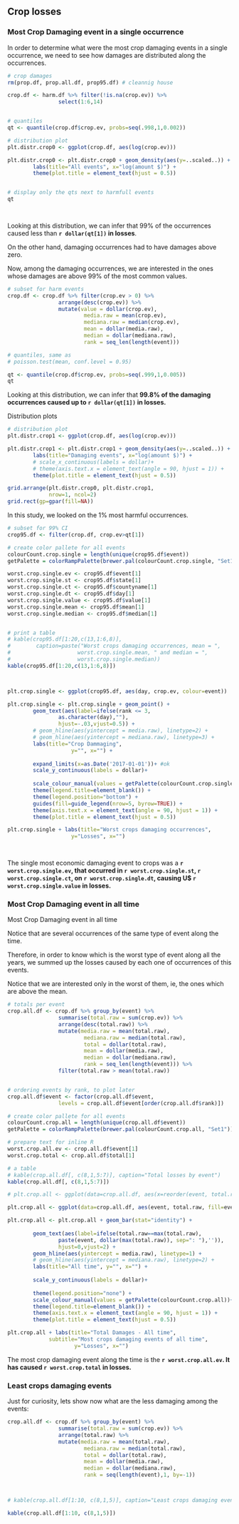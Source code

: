 ## Crop losses


### Most Crop Damaging event in a single occurrence

In order to determine what were the most crop damaging events in a single occurrence, we need to see how damages are distributed along the occurrences.


```r
# crop damages
rm(prop.df, prop.all.df, prop95.df) # cleannig house

crop.df <- harm.df %>% filter(!is.na(crop.ev)) %>%
                select(1:6,14) 


# quantiles
qt <- quantile(crop.df$crop.ev, probs=seq(.998,1,0.002))

# distribution plot
plt.distr.crop0 <- ggplot(crop.df, aes(log(crop.ev)))

plt.distr.crop0 <- plt.distr.crop0 + geom_density(aes(y=..scaled..)) + #xlim(0,.5) + 
        labs(title="All events", x="log(amount $)") +
        theme(plot.title = element_text(hjust = 0.5))  


# display only the qts next to harmfull events
qt

 
```

Looking at this distribution, we can infer that 99% of the occurrences caused less than **`r dollar(qt[1])` in losses**.

On the other hand, damaging occurrences had to have damages above zero.

Now, among the damaging occurrences, we are interested in the ones whose damages are above 99% of the most common values. 



```r

# subset for harm events
crop.df <- crop.df %>% filter(crop.ev > 0) %>%
                arrange(desc(crop.ev)) %>%
                mutate(value = dollar(crop.ev),
                        media.raw = mean(crop.ev), 
                        mediana.raw = median(crop.ev),
                        mean = dollar(media.raw),
                        median = dollar(mediana.raw),
                        rank = seq_len(length(event)))

# quantiles, same as 
# poisson.test(mean, conf.level = 0.95)

qt <- quantile(crop.df$crop.ev, probs=seq(.999,1,0.005))
qt
```

Looking at this distribution, we can infer that **99.8% of the damaging occurrences caused up to `r dollar(qt[1])` in losses.**


Distribution plots


```r

# distribution plot
plt.distr.crop1 <- ggplot(crop.df, aes(log(crop.ev)))

plt.distr.crop1 <- plt.distr.crop1 + geom_density(aes(y=..scaled..)) + #xlim(0,qt[1]) + 
        labs(title="Damaging events", x="log(amount $)") +
        # scale_x_continuous(labels = dollar)+
        # theme(axis.text.x = element_text(angle = 90, hjust = 1)) + 
        theme(plot.title = element_text(hjust = 0.5))       


```


```r
grid.arrange(plt.distr.crop0, plt.distr.crop1,
             nrow=1, ncol=2)
grid.rect(gp=gpar(fill=NA))
```



In this study, we looked on the 1% most harmful occurrences. 

```r

# subset for 99% CI
crop95.df <- filter(crop.df, crop.ev>qt[1])

# create color pallete for all events
colourCount.crop.single = length(unique(crop95.df$event))
getPalette = colorRampPalette(brewer.pal(colourCount.crop.single, "Set1"))

worst.crop.single.ev <- crop95.df$event[1]
worst.crop.single.st <- crop95.df$state[1]
worst.crop.single.ct <- crop95.df$countyname[1]
worst.crop.single.dt <- crop95.df$day[1]
worst.crop.single.value <- crop95.df$value[1]
worst.crop.single.mean <- crop95.df$mean[1]
worst.crop.single.median <- crop95.df$median[1]


# print a table
# kable(crop95.df[1:20,c(13,1:6,8)],
#        caption=paste("Worst crops damaging occurrences, mean = ",
#                     worst.crop.single.mean, " and median = ",
#                     worst.crop.single.median))
kable(crop95.df[1:20,c(13,1:6,8)])




```



```r

plt.crop.single <- ggplot(crop95.df, aes(day, crop.ev, colour=event))

plt.crop.single <- plt.crop.single + geom_point() +
        geom_text(aes(label=ifelse(rank <= 3,
                as.character(day),""),
                hjust=-.03,vjust=0.5)) +
        # geom_hline(aes(yintercept = media.raw), linetype=2) +
        # geom_hline(aes(yintercept = mediana.raw), linetype=3) +
        labs(title="Crop Dammaging",
                    y="", x="") + 
                
        expand_limits(x=as.Date('2017-01-01'))+ #ok
        scale_y_continuous(labels = dollar)+
        
        scale_colour_manual(values = getPalette(colourCount.crop.single))+                
        theme(legend.title=element_blank()) +
        theme(legend.position="bottom") +
        guides(fill=guide_legend(nrow=5, byrow=TRUE)) +
        theme(axis.text.x = element_text(angle = 90, hjust = 1)) + 
        theme(plot.title = element_text(hjust = 0.5)) 

plt.crop.single + labs(title="Worst crops damaging occurrences",
                    y="Losses", x="")

  
```

The single most economic damaging  event to crops was a **`r worst.crop.single.ev`, that occurred in `r worst.crop.single.st`, `r worst.crop.single.ct`, on `r worst.crop.single.dt`, causing U$ `r worst.crop.single.value` in losses.**


### Most Crop Damaging event in all time
Most Crop Damaging event in all time


Notice that are several occurrences of the same type of event along the time. 

Therefore, in order to know which is the worst type of event along all the years, we summed up the losses caused by each one of occurrences of this events. 

Notice that we are interested only in the worst of them, ie, the ones which are above the mean.


```r

# totals per event
crop.all.df <- crop.df %>% group_by(event) %>%
                summarise(total.raw = sum(crop.ev)) %>%
                arrange(desc(total.raw)) %>%
                mutate(media.raw = mean(total.raw), 
                        mediana.raw = median(total.raw),
                        total = dollar(total.raw),
                        mean = dollar(media.raw),
                        median = dollar(mediana.raw),
                        rank = seq_len(length(event))) %>%
                filter(total.raw > mean(total.raw))


# ordering events by rank, to plot later
crop.all.df$event <- factor(crop.all.df$event,
                levels = crop.all.df$event[order(crop.all.df$rank)])

# create color pallete for all events
colourCount.crop.all = length(unique(crop.all.df$event))
getPalette = colorRampPalette(brewer.pal(colourCount.crop.all, "Set1"))

# prepare text for inline R
worst.crop.all.ev <- crop.all.df$event[1]
worst.crop.total <- crop.all.df$total[1]

# a table
# kable(crop.all.df[, c(8,1,5:7)], caption="Total losses by event")
kable(crop.all.df[, c(8,1,5:7)])


```

```r

# plt.crop.all <- ggplot(data=crop.all.df, aes(x=reorder(event, total.raw), y=total.raw, fill=event))

plt.crop.all <- ggplot(data=crop.all.df, aes(event, total.raw, fill=event))

plt.crop.all <- plt.crop.all + geom_bar(stat="identity") +
                
        geom_text(aes(label=ifelse(total.raw==max(total.raw),
                paste(event, dollar(max(total.raw)), sep=": "),'')),
                hjust=0,vjust=2) +
        geom_hline(aes(yintercept = media.raw), linetype=1) +
        # geom_hline(aes(yintercept = mediana.raw), linetype=2) +
        labs(title="All time", y="", x="") + 
                
        scale_y_continuous(labels = dollar)+
     
        theme(legend.position="none") +        
        scale_colour_manual(values = getPalette(colourCount.crop.all))+                
        theme(legend.title=element_blank()) +
        theme(axis.text.x = element_text(angle = 90, hjust = 1)) + 
        theme(plot.title = element_text(hjust = 0.5))                 

plt.crop.all + labs(title="Total Damages - All time",
             subtitle="Most crops damaging events of all time",
                     y="Losses", x="")

```



The most crop damaging event along the time is the **`r worst.crop.all.ev`. It has caused `r worst.crop.total` in losses.**


### Least crops damaging events

Just for curiosity, lets show now what are the less damaging among the  events:




```r

crop.all.df <- crop.df %>% group_by(event) %>%
                summarise(total.raw = sum(crop.ev)) %>%
                arrange(total.raw) %>%
                mutate(media.raw = mean(total.raw), 
                        mediana.raw = median(total.raw),
                        total = dollar(total.raw),
                        mean = dollar(media.raw),
                        median = dollar(mediana.raw),
                        rank = seq(length(event),1, by=-1))



# kable(crop.all.df[1:10, c(8,1,5)], caption="Least crops damaging events")

kable(crop.all.df[1:10, c(8,1,5)])

```




